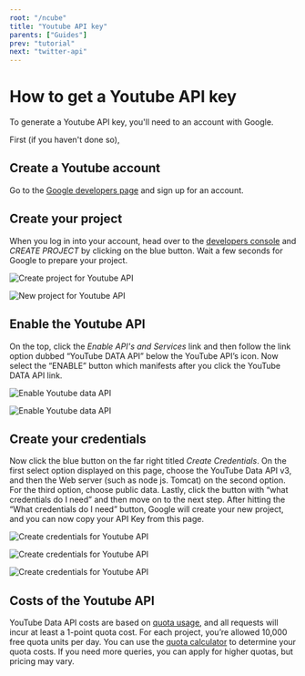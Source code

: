 ```yaml
---
root: "/ncube"
title: "Youtube API key"
parents: ["Guides"]
prev: "tutorial"
next: "twitter-api"
---
```


# How to get a Youtube API key

To generate a Youtube API key, you'll need to an account with Google.

First (if you haven't done so),

## Create a Youtube account

Go to the [Google developers page](https://developers.google.com/) and sign up for an account.

## Create your project

When you log in into your account, head over to the [developers console](https://console.developers.google.com/project) and _CREATE PROJECT_ by clicking on the blue button. Wait a few seconds for Google to prepare your project.

![Create project for Youtube API](../assets/youtube-api-create-project.png "Youtube API create project")

![New project for Youtube API](../assets/youtube-api-new-project.png "Youtube API new project")

## Enable the Youtube API

On the top, click the _Enable API's and Services_ link and then follow the link option dubbed “YouTube DATA API” below the YouTube API’s icon. Now select the “ENABLE” button which manifests after you click the YouTube DATA API link.

![Enable Youtube data API](../assets/youtube-api-enable.png "Enable Youtube data API")

![Enable Youtube data API](../assets/youtube-api-enable2.png "Enable Youtube data API")

## Create your credentials

Now click the blue button on the far right titled _Create Credentials_. On the first select option displayed on this page, choose the YouTube Data API v3, and then the Web server (such as node js. Tomcat) on the second option. For the third option, choose public data. Lastly, click the button with “what credentials do I need” and then move on to the next step. After hitting the “What credentials do I need” button, Google will create your new project, and you can now copy your API Key from this page.

![Create credentials for Youtube API](../assets/youtube-api-create-credentials.png "Create Youtube API credentials")

![Create credentials for Youtube API](../assets/youtube-api-create-credentials2.png "Create Youtube API credentials")

![Create credentials for Youtube API](../assets/youtube-api-create-credentials3.png "Create Youtube API credentials")

## Costs of the Youtube API

YouTube Data API costs are based on [quota usage](https://developers.google.com/youtube/v3/getting-started), and all requests will incur at least a 1-point quota cost. For each project, you’re allowed 10,000 free quota units per day. You can use the [quota calculator](https://developers.google.com/youtube/v3/determine_quota_cost) to determine your quota costs. If you need more queries, you can apply for higher quotas, but pricing may vary.
